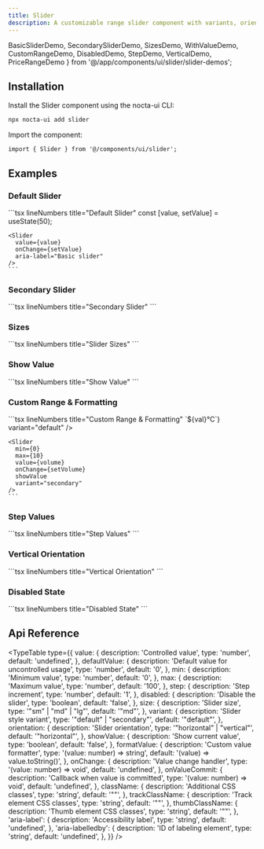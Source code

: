 ```yaml
---
title: Slider
description: A customizable range slider component with variants, orientations, and accessibility support for value selection
---
```


  BasicSliderDemo,
  SecondarySliderDemo,
  SizesDemo,
  WithValueDemo,
  CustomRangeDemo,
  DisabledDemo,
  StepDemo,
  VerticalDemo,
  PriceRangeDemo
} from '@/app/components/ui/slider/slider-demos';

## Installation


<Steps>
<Step>
Install the Slider component using the nocta-ui CLI:

```bash lineNumbers title="Terminal"
npx nocta-ui add slider
```
</Step>
<Step>
Import the component:

```tsx lineNumbers title="Import"
import { Slider } from '@/components/ui/slider';
```
</Step>
</Steps>

## Examples

### Default Slider

<DocsTabs defaultValue="preview">
  <DocsTab value="preview" lineNumbers title="Preview">
    <BasicSliderDemo />
  </DocsTab>
  <DocsTab value="code" lineNumbers title="Code">
    ```tsx lineNumbers title="Default Slider"
    const [value, setValue] = useState(50);

    <Slider
      value={value}
      onChange={setValue}
      aria-label="Basic slider"
    />
    ```
  </DocsTab>
</DocsTabs>

### Secondary Slider

<DocsTabs defaultValue="preview">
  <DocsTab value="preview" lineNumbers title="Preview">
    <SecondarySliderDemo />
  </DocsTab>
  <DocsTab value="code" lineNumbers title="Code">
    ```tsx lineNumbers title="Secondary Slider"
    <Slider
      variant="secondary"
      value={value}
      onChange={setValue}
    />
    ```
  </DocsTab>
</DocsTabs>

### Sizes

<DocsTabs defaultValue="preview">
  <DocsTab value="preview" lineNumbers title="Preview">
    <SizesDemo />
  </DocsTab>
  <DocsTab value="code" lineNumbers title="Code">
    ```tsx lineNumbers title="Slider Sizes"
    <Slider size="sm" value={value} onChange={setValue} />
    <Slider size="md" value={value} onChange={setValue} />
    <Slider size="lg" value={value} onChange={setValue} />
    ```
  </DocsTab>
</DocsTabs>

### Show Value

<DocsTabs defaultValue="preview">
  <DocsTab value="preview" lineNumbers title="Preview">
    <WithValueDemo />
  </DocsTab>
  <DocsTab value="code" lineNumbers title="Code">
    ```tsx lineNumbers title="Show Value"
    <Slider
      value={value}
      onChange={setValue}
      showValue
      variant="default"
    />
    ```
  </DocsTab>
</DocsTabs>

### Custom Range & Formatting

<DocsTabs defaultValue="preview">
  <DocsTab value="preview" lineNumbers title="Preview">
    <CustomRangeDemo />
  </DocsTab>
  <DocsTab value="code" lineNumbers title="Code">
    ```tsx lineNumbers title="Custom Range & Formatting"
    <Slider
      min={16}
      max={30}
      step={0.5}
      value={temperature}
      onChange={setTemperature}
      showValue
      formatValue={(val) => `${val}°C`}
      variant="default"
    />

    <Slider
      min={0}
      max={10}
      value={volume}
      onChange={setVolume}
      showValue
      variant="secondary"
    />
    ```
  </DocsTab>
</DocsTabs>

### Step Values

<DocsTabs defaultValue="preview">
  <DocsTab value="preview" lineNumbers title="Preview">
    <StepDemo />
  </DocsTab>
  <DocsTab value="code" lineNumbers title="Code">
    ```tsx lineNumbers title="Step Values"
    <Slider
      min={0}
      max={100}
      step={5}
      value={value}
      onChange={setValue}
      showValue
      variant="default"
    />
    ```
  </DocsTab>
</DocsTabs>

### Vertical Orientation

<DocsTabs defaultValue="preview">
  <DocsTab value="preview" lineNumbers title="Preview">
    <VerticalDemo />
  </DocsTab>
  <DocsTab value="code" lineNumbers title="Code">
    ```tsx lineNumbers title="Vertical Orientation"
    <Slider
      orientation="vertical"
      value={value}
      onChange={setValue}
      variant="default"
      className="h-48"
    />
    ```
  </DocsTab>
</DocsTabs>

### Disabled State

<DocsTabs defaultValue="preview">
  <DocsTab value="preview" lineNumbers title="Preview">
    <DisabledDemo />
  </DocsTab>
  <DocsTab value="code" lineNumbers title="Code">
    ```tsx lineNumbers title="Disabled State"
    <Slider
      value={60}
      disabled
    />
    ```
  </DocsTab>
</DocsTabs>

## Api Reference

<TypeTable
  type={{
    value: {
      description: 'Controlled value',
      type: 'number',
      default: 'undefined',
    },
    defaultValue: {
      description: 'Default value for uncontrolled usage',
      type: 'number',
      default: '0',
    },
    min: {
      description: 'Minimum value',
      type: 'number',
      default: '0',
    },
    max: {
      description: 'Maximum value',
      type: 'number',
      default: '100',
    },
    step: {
      description: 'Step increment',
      type: 'number',
      default: '1',
    },
    disabled: {
      description: 'Disable the slider',
      type: 'boolean',
      default: 'false',
    },
    size: {
      description: 'Slider size',
      type: '"sm" | "md" | "lg"',
      default: '"md"',
    },
    variant: {
      description: 'Slider style variant',
      type: '"default" | "secondary"',
      default: '"default"',
    },
    orientation: {
      description: 'Slider orientation',
      type: '"horizontal" | "vertical"',
      default: '"horizontal"',
    },
    showValue: {
      description: 'Show current value',
      type: 'boolean',
      default: 'false',
    },
    formatValue: {
      description: 'Custom value formatter',
      type: '(value: number) => string',
      default: '(value) => value.toString()',
    },
    onChange: {
      description: 'Value change handler',
      type: '(value: number) => void',
      default: 'undefined',
    },
    onValueCommit: {
      description: 'Callback when value is committed',
      type: '(value: number) => void',
      default: 'undefined',
    },
    className: {
      description: 'Additional CSS classes',
      type: 'string',
      default: '""',
    },
    trackClassName: {
      description: 'Track element CSS classes',
      type: 'string',
      default: '""',
    },
    thumbClassName: {
      description: 'Thumb element CSS classes',
      type: 'string',
      default: '""',
    },
    'aria-label': {
      description: 'Accessibility label',
      type: 'string',
      default: 'undefined',
    },
    'aria-labelledby': {
      description: 'ID of labeling element',
      type: 'string',
      default: 'undefined',
    },
  }}
/>
